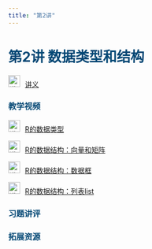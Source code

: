 ```yaml
---
title: "第2讲"
---
```


<h1 style="color: #044875;"> 第2讲 数据类型和结构 </h1>

<img src="img/teacher.png" alt="讲义" style="width: 24px; height: 24px;margin-right: 10px">[讲义](https://lizongzhang.github.io/stat/base_graph_tool.html){target="_blank"}

<h3 style="color: #044875;"> 教学视频 </h3>

<img src="img/video.png" alt="讲义" style="width: 24px; height: 24px;margin-right: 10px">[R的数据类型](https://www.bilibili.com/video/BV1UL4y157kL/){target="_blank"}

<img src="img/video.png" alt="讲义" style="width: 24px; height: 24px;margin-right: 10px">[R的数据结构：向量和矩阵](https://www.bilibili.com/video/BV1jF411g7Wz/){target="_blank"}

<img src="img/video.png" alt="讲义" style="width: 24px; height: 24px;margin-right: 10px">[R的数据结构：数据框](https://www.bilibili.com/video/BV1Wi4y1U7ti/){target="_blank"}

<img src="img/video.png" alt="讲义" style="width: 24px; height: 24px;margin-right: 10px">[R的数据结构：列表list](https://www.bilibili.com/video/BV1Tr4y1H7ga/){target="_blank"}

<h3 style="color: #044875;"> 习题讲评 </h3>

<h3 style="color: #044875;"> 拓展资源 </h3>

